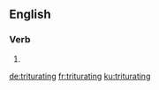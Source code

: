 ==English==

===Verb===
{{head|en|present participle}}

# {{present participle of|triturate|lang=en}}

[[de:triturating]]
[[fr:triturating]]
[[ku:triturating]]